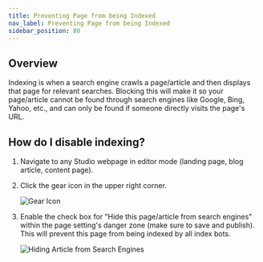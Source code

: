 ```yaml
---
title: Preventing Page from being Indexed
nav_label: Preventing Page from being Indexed
sidebar_position: 80
---
```


## Overview

Indexing is when a search engine crawls a page/article and then displays that page for relevant searches. Blocking this
will make it so your page/article cannot be found through search engines like Google, Bing, Yahoo, etc., and can only be
found if someone directly visits the page's URL.

## How do I disable indexing?

1. Navigate to any Studio webpage in editor mode (landing page, blog article, content page).
2. Click the gear icon in the upper right corner.

   ![Gear Icon](/assets/studio/Prevent_Index_1.png)

3. Enable the check box for "Hide this page/article from search engines" within the page setting's danger zone (make
   sure to save and publish). This will prevent this page from being indexed by all index bots.

   ![Hiding Article from Search Engines](/assets/studio/Prevent_index_2.png)
